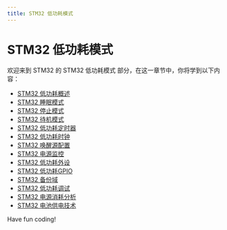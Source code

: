 ```yaml
---
title: STM32 低功耗模式
---
```


# STM32 低功耗模式

欢迎来到 STM32 的 STM32 低功耗模式 部分，在这一章节中，你将学到以下内容：

- [STM32 低功耗概述](./0-stm32-low-power-overview.mdx)
- [STM32 睡眠模式](./1-stm32-sleep-mode.mdx)
- [STM32 停止模式](./2-stm32-stop-mode.mdx)
- [STM32 待机模式](./3-stm32-standby-mode.mdx)
- [STM32 低功耗定时器](./4-stm32-low-power-timer.mdx)
- [STM32 低功耗时钟](./5-stm32-low-power-clock.mdx)
- [STM32 唤醒源配置](./6-stm32-wake-source-configuration.mdx)
- [STM32 电源监控](./7-stm32-power-monitoring.mdx)
- [STM32 低功耗外设](./8-stm32-low-power-peripheral.mdx)
- [STM32 低功耗GPIO](./9-stm32-low-power-gpio.mdx)
- [STM32 备份域](./10-stm32-backup-domain.mdx)
- [STM32 低功耗调试](./11-stm32-low-power-commissioning.mdx)
- [STM32 电源消耗分析](./12-stm32-power-consumption-analysis.mdx)
- [STM32 电池供电技术](./13-stm32-battery-powered-technology.mdx)

Have fun coding!